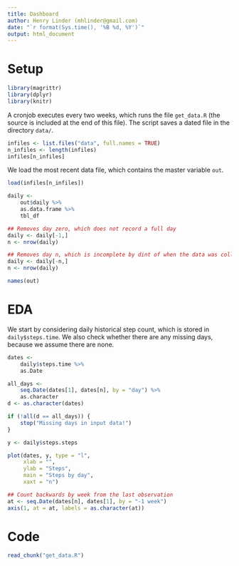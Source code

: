 ```yaml
---
title: Dashboard
author: Henry Linder (mhlinder@gmail.com)
date: "`r format(Sys.time(), '%B %d, %Y')`"
output: html_document
---
```


# Setup

```r
library(magrittr)
library(dplyr)
library(knitr)
```

A cronjob executes every two weeks, which runs the file `get_data.R`
(the source is included at the end of this file). The script saves a
dated file in the directory `data/`.

```r
infiles <- list.files("data", full.names = TRUE)
n_infiles <- length(infiles)
infiles[n_infiles]
```

We load the most recent data file, which contains the master variable
`out`.

```r
load(infiles[n_infiles])

daily <-
    out$daily %>%
    as.data.frame %>%
    tbl_df

## Removes day zero, which does not record a full day
daily <- daily[-1,]
n <- nrow(daily)

## Removes day n, which is incomplete by dint of when the data was collected
daily <- daily[-n,]
n <- nrow(daily)

names(out)
```

# EDA

We start by considering daily historical step count, which is stored
in `daily$steps.time`. We also check whether there are any missing
days, because we assume there are none.

```r
dates <-
    daily$steps.time %>%
    as.Date

all_days <-
    seq.Date(dates[1], dates[n], by = "day") %>%
    as.character
d <- as.character(dates)

if (!all(d == all_days)) {
    stop("Missing days in input data!")
}
```

```r
y <- daily$steps.steps

plot(dates, y, type = "l",
     xlab = "",
     ylab = "Steps",
     main = "Steps by day",
     xaxt = "n")

## Count backwards by week from the last observation
at <- seq.Date(dates[n], dates[1], by = "-1 week")
axis(1, at = at, labels = as.character(at))
```



# Code

```r
read_chunk("get_data.R")
```
```r
```

